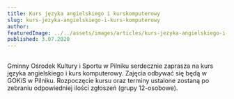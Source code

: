 ```yaml
---
title: Kurs języka angielskiego i kurskomputerowy
slug: kurs-jezyka-angielskiego-i-kurs-komputerowy
author:
featuredImage: ../../assets/images/articles/kurs-jezyka-angielskiego-i-kurs-komputerowy.jpg
published: 3.07.2020
---
```


##
Gminny Ośrodek Kultury i Sportu w Pilniku serdecznie zaprasza na kurs języka angielskiego i kurs komputerowy. Zajęcia odbywać się będą w GOKiS w Pilniku. Rozpoczęcie kursu oraz terminy ustalone zostaną po zebraniu odpowiedniej ilości zgłoszeń (grupy 12-osobowe).